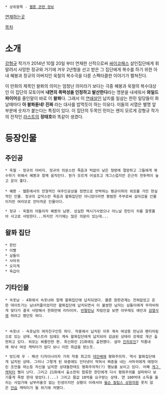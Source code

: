  * 상위항목 - [[웹툰 관련 정보]]

[http://webtoon.daum.net/webtoon/view/wildfire 연재하는곳]

[[목차]]
= 소개 = 
[[강형규]] 작가가 2014년 10월 20일 부터 연재한 신작으로써 [[싸이코패스]] 살인집단에게 휘말려서 사망한 정규와 거기에 겨우 2년형을 선고 받은 그 집단에게 복수를 하기 위한 아내 혜봉과 정규의 아버지인 욱철의 복수극을 다룬 스펙타클한 이야기가 펼쳐진다. 

이 만화의 제목인 왈퐈의 의미는 엄청난 의미라기 보다는 극중 혜봉과 욱철의 복수대상인 이 집단의 모토이며 '''내면의 폭력성을 인정하고 발산한다'''라는 명분을 내세워서 '''와일드 파이어'''를 줄인말이 바로 이 '''왈퐈'''다. 그래서 이 [[연쇄살인]] 납치를 일삼는 한민 일당들이 화날때마다 '''아 왈퐈돋네! 진짜''' 라는 대사를 밥먹듯이 하는 이유다. 이들의 서열은 별명 앞부분에 숫자가 붙는다는 특징이 있다. 이 집단의 두목인 민이는 왠지 모르게 강형규 작가의 전작인 [[라스트]]의 '''장태호'''와 똑같이 생겼다. 

= 등장인물 = 
== 주인공 ==
 * 욱철 - 정규의 아버지. 정규의 의문스런 죽음과 턱없이 낮은 형량에 절망하고 그들에게 복수하기 위해서 혜봉과 함께 움직인다. 뭔가 모르게 어설프고 개그스럽지만 은근히 전투력이 높고 운이 좋다.
 
 * 혜봉 - 웹툰에서의 전형적인 여주인공상을 정면으로 반박하는 평균이하의 외모를 가진 현실적인 인물. 정규의 갑작스런 죽음과 왈퐈집단만 아니었더라면 평범한 주부로써 살아갔을 인물이지만 여러모로 안타까운 인물이다.

 * 정규 - 욱철의 아들이자 혜봉의 남편. 성실한 택시기사였으나 어느날 한민이 차를 잘못몰아 사고로 사망한다...하지만 거기에는 많은 의문이 있는데...

== 왈퐈 집단 ==
 * 한민
 * 이빨
 * 삼돌이
 * 사마귀
 * 오지게
 * 육갑이

== 기타인물 ==
 * 속옷남 - 4화에서 속옷녀와 함께 왈퐈집단에 납치되었다. 물론 원한관계는 전혀없었고 흔한 데이트가는 남녀커플이었지만 왈퐈집단에 납치되면서 이 불쌍한 남자는 삼돌이에게 무자비하게 맞다가 결국 사망해서 한화만에 리타이어. [[반팔런닝]] 차림인걸 보면 아무래도 애인과 [[검열삭제]] 하려고 했던듯 하다. 
 
 
 * 속옷녀 - 속옷남의 여자친구인듯 하다. 작중에서 납치된 이후 계속 여성용 런닝과 팬티차림으로 있는 상태. 엑스트라 임에도 계속 왈퐈집단에게 납치되어 감금된 상태라 강제로 개근 출현하고 있다. 외모는 봐줄만한 편. 최신화인 21화에도 출현했다. 설마 [[진히로인]]? 작품내에 워낙 여성 캐릭터가 없다 보니 이런 취급을 받는듯.  

 * 앙드레 우 - 패션 디자이너이자 가히 작중 최고의 [[대인배]]에 평화주의자. 역시 왈퐈집단에게 납치된 상태. 그러나 그렇게 된 와중에도 인터넷이 막혀서 짜증을 내는 사마귀에게 애정어린 조언을 하는등 자신을 납치한 상대들한테도 평화주의적(?) 행보를 보이고 있다. 어째 [[개그 캐릭터]] 삘이 난다. 그리고 21화에서 출소한뒤 합류한 한민에게 다시 평화주의를 설파하다 보기좋게 죽방 한대 맞았다.(...) 그리고 몸값 10억을 요구받는 상태. 연 100억대 소득을 올리는 사업가에 남부러울것 없는 인생이지만 상황이 이래서야 [[윌슨 필립스 상원의원]] 못지 않은 [[안습]] 캐릭터가 될 위기에 처했다.
 
